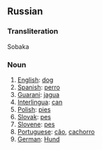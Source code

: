 ==Russian==
===Transliteration===
Sobaka
===Noun===
# [[English]]: [[dog]]
# [[Spanish]]: [[perro]]
# [[Guarani]]: [[jagua]]
# [[Interlingua]]: [[can]]
# [[Polish]]: [[pies]]
# [[Slovak]]: [[pes]]
# [[Slovene]]: [[pes]]
# [[Portuguese]]: [[cão]], [[cachorro]]
# [[German]]: [[Hund]]